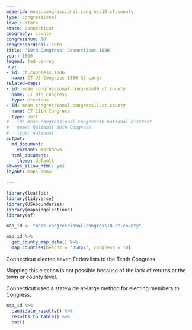 ```yaml
---
meae-id: meae.congressional.congress10.ct.county
type: congressional
level: state
state: Connecticut
geography: county
congressnum: 10
congressordinal: 10th
title: '10th Congress: Connecticut 1806'
year: 1806
legend: fed-vs-rep
nnv:
- id: ct.congress.1806
  name: CT US Congress 1806 At Large
related-maps:
- id: meae.congressional.congress09.ct.county
  name: CT 9th Congress
  type: previous
- id: meae.congressional.congress11.ct.county
  name: CT 11th Congress
  type: next
# - id: meae.congressional.congress10.national.district
#   name: National 10th Congress
#   type: national
output:
  md_document:
    variant: markdown
  html_document:
    theme: default
always_allow_html: yes
layout: maps-show

---
```


```r
library(leaflet)
library(tidyverse)
library(USAboundaries)
library(mappingelections)
library(sf)

map_id <- "meae.congressional.congress10.ct.county"
```

<div class="map">

```r
map_id %>%
  get_county_map_data() %>%
  map_counties(height = "350px", congress = 10)
```

</div>

Connecticut elected seven Federalists to the Tenth Congress.

Mapping this election is not possible because of the lack of returns at the town or county level.

Connecticut used a statewide at-large method for electing members to Congress.

<div class="results-table">

```r
map_id %>%
  candidate_results() %>%
  results_to_table() %>%
  cat()
```

</div>
